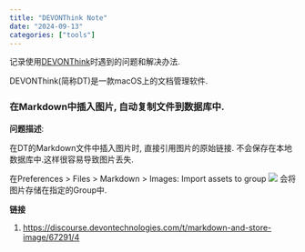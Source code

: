 ```yaml
---
title: "DEVONThink Note"
date: "2024-09-13"
categories: ["tools"]
---
```


记录使用[DEVONThink](https://www.devontechnologies.com/apps/devonthink)时遇到的问题和解决办法.

DEVONThink(简称DT)是一款macOS上的文档管理软件.


### 在Markdown中插入图片, 自动复制文件到数据库中.

**问题描述**:

在DT的Markdown文件中插入图片时, 直接引用图片的原始链接.
不会保存在本地数据库中.这样很容易导致图片丢失.

在Preferences > Files > Markdown > Images: Import assets to group
![](https://devontech-discourse.s3.dualstack.us-east-1.amazonaws.com/uploads/original/3X/8/6/86cd9b4e7694e67a8ae590e6787af3abb45600d6.jpeg)
会将图片存储在指定的Group中.

**链接**

1. <https://discourse.devontechnologies.com/t/markdown-and-store-image/67291/4>
